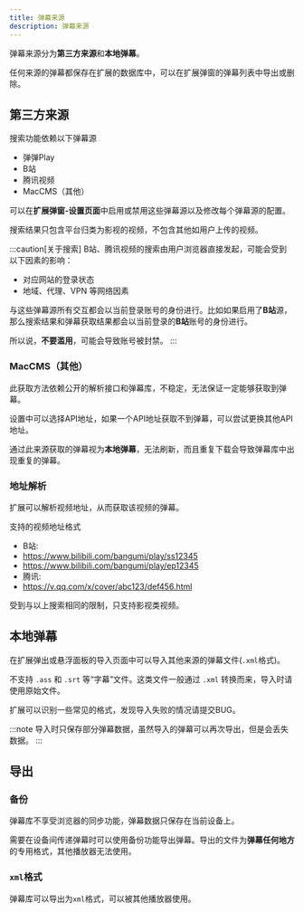 ```yaml
---
title: 弹幕来源
description: 弹幕来源
---
```


弹幕来源分为**第三方来源**和**本地弹幕**。

任何来源的弹幕都保存在扩展的数据库中，可以在扩展弹窗的弹幕列表中导出或删除。

## 第三方来源

搜索功能依赖以下弹幕源

- 弹弹Play
- B站
- 腾讯视频
- MacCMS（其他）

可以在**扩展弹窗-设置页面**中启用或禁用这些弹幕源以及修改每个弹幕源的配置。

搜索结果只包含平台归类为影视的视频，不包含其他如用户上传的视频。

:::caution[关于搜索]
B站、腾讯视频的搜索由用户浏览器直接发起，可能会受到以下因素的影响：

- 对应网站的登录状态
- 地域、代理、VPN 等网络因素

与这些弹幕源所有交互都会以当前登录账号的身份进行。比如如果启用了**B站**源，那么搜索结果和弹幕获取结果都会以当前登录的**B站**账号的身份进行。

所以说，**不要滥用**，可能会导致账号被封禁。
:::

### MacCMS（其他）

此获取方法依赖公开的解析接口和弹幕库，不稳定，无法保证一定能够获取到弹幕。

设置中可以选择API地址，如果一个API地址获取不到弹幕，可以尝试更换其他API地址。

通过此来源获取的弹幕视为**本地弹幕**，无法刷新，而且重复下载会导致弹幕库中出现重复的弹幕。

### 地址解析

扩展可以解析视频地址，从而获取该视频的弹幕。

支持的视频地址格式

- B站:
- https://www.bilibili.com/bangumi/play/ss12345
- https://www.bilibili.com/bangumi/play/ep12345
- 腾讯:
- https://v.qq.com/x/cover/abc123/def456.html

受到与以上搜索相同的限制，只支持影视类视频。

## 本地弹幕

在扩展弹出或悬浮面板的导入页面中可以导入其他来源的弹幕文件(`.xml`格式)。

不支持 `.ass` 和 `.srt` 等“字幕”文件。这类文件一般通过 `.xml` 转换而来，导入时请使用原始文件。

扩展可以识别一些常见的格式，发现导入失败的情况请提交BUG。

:::note
导入时只保存部分弹幕数据，虽然导入的弹幕可以再次导出，但是会丢失数据。
:::

## 导出

### 备份

弹幕库不享受浏览器的同步功能，弹幕数据只保存在当前设备上。

需要在设备间传递弹幕时可以使用备份功能导出弹幕。导出的文件为**弹幕任何地方**的专用格式，其他播放器无法使用。

### `xml`格式

弹幕库可以导出为`xml`格式，可以被其他播放器使用。
